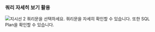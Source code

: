 ### 쿼리 자세히 보기 활용

![지시선 2](/img/number-02.png) 쿼리문을 선택하세요. 쿼리문을 자세히 확인할 수 있습니다. 또한 SQL Plan을 확인할 수 있습니다.

<ImgLang img="db-stat-query.png" desc="쿼리 자세히 보기" />